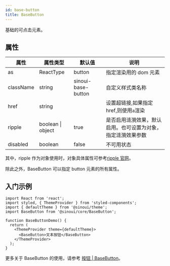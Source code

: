 ```yaml
---
id: base-button
title: BaseButton
---
```


基础的可点击元素。

## 属性

| 属性      | 属性类型          | 默认值             | 说明                                                         |
| --------- | ----------------- | ------------------ | ------------------------------------------------------------ |
| as        | ReactType         | button             | 指定渲染用的 dom 元素                                        |
| className | string            | sinoui-base-button | 自定义样式类名称                                             |
| href      | string            |                    | 设置超链接,如果指定 href,则使用`a`渲染                       |
| ripple    | boolean \| object | true               | 是否启用涟漪效果，默认启用。也可设置为对象，指定涟漪效果参数 |
| disabled  | boolean           | false              | 不可用状态                                                   |

其中，ripple 作为对象使用时，对象具体属性可参考[ripple 官网](https://sinoui.github.io/ripple/)。

除此之外，BaseButton 可以指定 button 元素的所有属性。

## 入门示例

```tsx
import React from 'react';
import styled, { ThemeProvider } from 'styled-components';
import { defaultTheme } from '@sinoui/theme';
import BaseButton from '@sinoui/core/BaseButton';

function BaseButtonDemo() {
  return (
    <ThemeProvider theme={defaultTheme}>
      <BaseButton>文本按钮</BaseButton>
    </ThemeProvider>
  );
}
```

更多关于 BaseButton 的使用，请参考 [按钮 | BaseButton](../components/button/#basebutton)。
